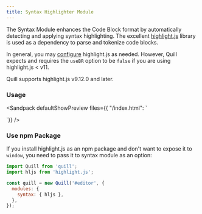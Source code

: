 ```yaml
---
title: Syntax Highlighter Module
---
```


The Syntax Module enhances the Code Block format by automatically detecting and applying syntax highlighting. The excellent [highlight.js](https://highlightjs.org/) library is used as a dependency to parse and tokenize code blocks.

In general, you may [configure](https://highlightjs.readthedocs.io/en/latest/api.html#configure-options) highlight.js as needed. However, Quill expects and requires the `useBR` option to be `false` if you are using highlight.js &lt; v11.

Quill supports highlight.js v9.12.0 and later.

### Usage

<Sandpack
  defaultShowPreview
  files={{
  "/index.html":  `
<!-- Include your favorite highlight.js stylesheet -->
<link href="{{site.highlightjs}}/styles/atom-one-dark.min.css" rel="stylesheet">

<!-- Include the highlight.js library -->
<script src="{{site.highlightjs}}/highlight.min.js"></script>

<link href="{{site.cdn}}/quill.snow.css" rel="stylesheet" />
<script src="{{site.cdn}}/quill.js"></script>

<div id="editor"></div>

<script>
const quill = new Quill('#editor', {
  modules: {
    syntax: true,              // Include syntax module
    toolbar: [['code-block']]  // Include button in toolbar
  },
  theme: 'snow'
});

const Delta = Quill.import('delta');
quill.setContents(
  new Delta()
    .insert('const language = "JavaScript";')
    .insert('\\n', { 'code-block': 'javascript' })
    .insert('console.log("I love " + language + "!");')
    .insert('\\n', { 'code-block': 'javascript' })
);
</script>
`}}
/>

### Use npm Package

If you install highlight.js as an npm package and don't want to expose it to `window`, you need to pass it to syntax module as an option:

```js
import Quill from 'quill';
import hljs from 'highlight.js';

const quill = new Quill('#editor', {
  modules: {
    syntax: { hljs },
  },
});
```